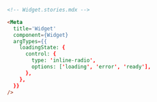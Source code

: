 ```md
<!-- Widget.stories.mdx -->

<Meta
  title='Widget'
  component={Widget}
  argTypes={{
    loadingState: {
      control: {
        type: 'inline-radio',
        options: ['loading', 'error', 'ready'],
      },
    },
  }}
/>
```
